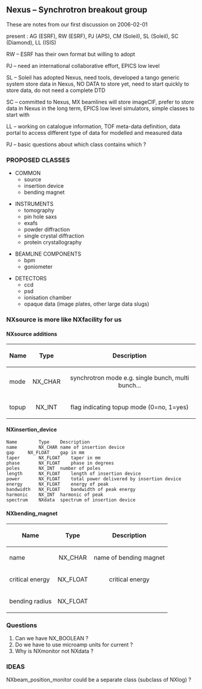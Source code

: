 == Nexus – Synchrotron breakout group ==

These are notes from our first discussion on 2006-02-01


present : AG (ESRF), RW (ESRF), PJ (APS), CM (Soleil), SL (Soleil), SC (Diamond), LL (ISIS)

RW – ESRF has their own format but willing to adopt

PJ – need an international collaborative effort, EPICS low level

SL – Soleil has adopted Nexus, need tools, developed a tango generic system store data in Nexus, NO DATA to store yet, need to start quickly to store data, do not need a complete DTD

SC – committed to Nexus, MX beamlines will store imageCIF, prefer to store data in Nexus in the long term, EPICS low level simulators, simple classes to start with

LL – working on catalogue information, TOF meta-data definition, data portal to access different type of data for modelled and measured data

PJ – basic questions about which class contains which ?

===PROPOSED CLASSES===

*COMMON
**source
**insertion device
**bending magnet

*INSTRUMENTS
**tomography 
**pin hole saxs
**exafs
**powder diffraction 
**single crystal diffraction
**protein crystallography

*BEAMLINE COMPONENTS
**bpm
**goniometer

*DETECTORS
**ccd
**psd
**ionisation chamber
**opaque data (image plates, other large data slugs)


===NXsource is more like NXfacility for us===

====NXsource additions====

{| align="center" border="1"
|-
! Name || Type || Description
|-
! mode	
| align="center" | NX_CHAR
| align="center" | synchrotron mode e.g. single bunch, multi bunch...
|-
! topup
| align="center" | NX_INT
| align="center" | flag indicating topup mode (0=no, 1=yes)
|}

====NXinsertion_device====

<pre>
Name		Type	Description	
name		NX_CHAR	name of insertion device	
gap		NX_FLOAT	gap in mm	
taper		NX_FLOAT	taper in mm	
phase		NX_FLOAT	phase in degrees	
poles		NX_INT	number of poles	
length		NX_FLOAT	length of insertion device	
power		NX_FLOAT	total power delivered by insertion device	
energy		NX_FLOAT	energy of peak	
bandwidth	NX_FLOAT	bandwidth of peak energy	
harmonic	NX_INT	harmonic of peak	
spectrum	NXdata	spectrum of insertion device	
</pre>
			
			
			

====NXbending_magnet====

{| align="center" border="1"
|-
! Name || Type || Description
|-
! name
| align="center" | NX_CHAR
| align="center" | name of bending magnet
|-
! critical energy
| align="center" | NX_FLOAT
| align="center" | critical energy
|-
! bending radius
| align="center" | NX_FLOAT
| align="center" | &nbsp;
|}

===Questions===

#Can we have NX_BOOLEAN ?
#Do we have to use microamp units for current ?
#Why is NXmonitor not NXdata ?

===IDEAS===

NXbeam_position_monitor could be a separate class (subclass of NXlog) ?